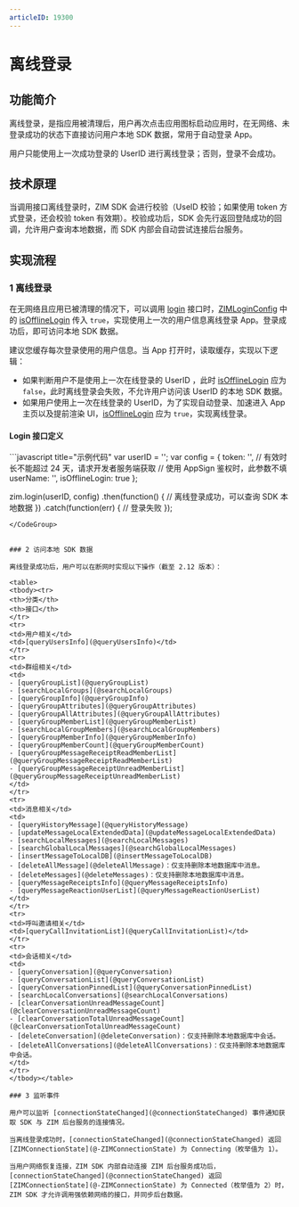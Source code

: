 ```yaml
---
articleID: 19300
---
```


# 离线登录

## 功能简介

离线登录，是指应用被清理后，用户再次点击应用图标启动应用时，在无网络、未登录成功的状态下直接访问用户本地 SDK 数据，常用于自动登录 App。

<Note title="说明">

用户只能使用上一次成功登录的 UserID 进行离线登录；否则，登录不会成功。
</Note>

## 技术原理

当调用接口离线登录时，ZIM SDK 会进行校验（UseID 校验；如果使用 token 方式登录，还会校验 token 有效期）。校验成功后，SDK 会先行返回登陆成功的回调，允许用户查询本地数据，而 SDK 内部会自动尝试连接后台服务。


## 实现流程

### 1 离线登录

在无网络且应用已被清理的情况下，可以调用 [login](@login__2) 接口时，[ZIMLoginConfig](@-ZIMLoginConfig) 中的 [isOfflineLogin](@isOfflineLogin) 传入 `true`，实现使用上一次的用户信息离线登录 App。登录成功后，即可访问本地 SDK 数据。 

<Note title="说明">

建议您缓存每次登录使用的用户信息。当 App 打开时，读取缓存，实现以下逻辑：
- 如果判断用户不是使用上一次在线登录的 UserID ，此时 [isOfflineLogin](@isOfflineLogin) 应为 `false`，此时离线登录会失败，不允许用户访问该 UserID 的本地 SDK 数据。
- 如果用户使用上一次在线登录的 UserID，为了实现自动登录、加速进入 App 主页以及提前渲染 UI，[isOfflineLogin](@isOfflineLogin) 应为 `true`，实现离线登录。
</Note>

#### Login 接口定义

<CodeGroup>
```javascript title="示例代码"
var userID = '';
var config = {
    token: '', // 有效时长不能超过 24 天，请求开发者服务端获取
               // 使用 AppSign 鉴权时，此参数不填
    userName: '',
    isOfflineLogin: true
};

zim.login(userID, config)
    .then(function() {
        // 离线登录成功，可以查询 SDK 本地数据
    })
    .catch(function(err) {
        // 登录失败
    });
```
</CodeGroup>


### 2 访问本地 SDK 数据

离线登录成功后，用户可以在断网时实现以下操作（截至 2.12 版本）：

<table>
<tbody><tr>
<th>分类</th>
<th>接口</th>
</tr>
<tr>
<td>用户相关</td>
<td>[queryUsersInfo](@queryUsersInfo)</td>
</tr>
<tr>
<td>群组相关</td>
<td>
- [queryGroupList](@queryGroupList)
- [searchLocalGroups](@searchLocalGroups)
- [queryGroupInfo](@queryGroupInfo)
- [queryGroupAttributes](@queryGroupAttributes)
- [queryGroupAllAttributes](@queryGroupAllAttributes)
- [queryGroupMemberList](@queryGroupMemberList)
- [searchLocalGroupMembers](@searchLocalGroupMembers)
- [queryGroupMemberInfo](@queryGroupMemberInfo)
- [queryGroupMemberCount](@queryGroupMemberCount)
- [queryGroupMessageReceiptReadMemberList](@queryGroupMessageReceiptReadMemberList)
- [queryGroupMessageReceiptUnreadMemberList](@queryGroupMessageReceiptUnreadMemberList)
</td>
</tr>
<tr>
<td>消息相关</td>
<td>
- [queryHistoryMessage](@queryHistoryMessage)
- [updateMessageLocalExtendedData](@updateMessageLocalExtendedData)
- [searchLocalMessages](@searchLocalMessages)
- [searchGlobalLocalMessages](@searchGlobalLocalMessages)
- [insertMessageToLocalDB](@insertMessageToLocalDB)
- [deleteAllMessage](@deleteAllMessage)：仅支持删除本地数据库中消息。
- [deleteMessages](@deleteMessages)：仅支持删除本地数据库中消息。
- [queryMessageReceiptsInfo](@queryMessageReceiptsInfo)
- [queryMessageReactionUserList](@queryMessageReactionUserList)
</td>
</tr>
<tr>
<td>呼叫邀请相关</td>
<td>[queryCallInvitationList](@queryCallInvitationList)</td>
</tr>
<tr>
<td>会话相关</td>
<td>
- [queryConversation](@queryConversation)
- [queryConversationList](@queryConversationList)
- [queryConversationPinnedList](@queryConversationPinnedList)
- [searchLocalConversations](@searchLocalConversations)
- [clearConversationUnreadMessageCount](@clearConversationUnreadMessageCount)
- [clearConversationTotalUnreadMessageCount](@clearConversationTotalUnreadMessageCount)
- [deleteConversation](@deleteConversation)：仅支持删除本地数据库中会话。
- [deleteAllConversations](@deleteAllConversations)：仅支持删除本地数据库中会话。
</td>
</tr>
</tbody></table>

### 3 监听事件

用户可以监听 [connectionStateChanged](@connectionStateChanged) 事件通知获取 SDK 与 ZIM 后台服务的连接情况。

当离线登录成功时，[connectionStateChanged](@connectionStateChanged) 返回 [ZIMConnectionState](@-ZIMConnectionState) 为 Connecting（枚举值为 1）。

当用户网络恢复连接，ZIM SDK 内部自动连接 ZIM 后台服务成功后，[connectionStateChanged](@connectionStateChanged) 返回 [ZIMConnectionState](@-ZIMConnectionState) 为 Connected（枚举值为 2）时，ZIM SDK 才允许调用强依赖网络的接口，并同步后台数据。
